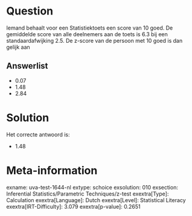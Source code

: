 Question
========

Iemand behaalt voor een Statistiektoets een score van 10 goed. De
gemiddelde score van alle deelnemers aan de toets is 6.3 bij een
standaardafwijking 2.5. De z-score van de persoon met 10 goed is dan
gelijk aan

Answerlist
----------

* 0.07
* 1.48
* 2.84

Solution
========

Het correcte antwoord is: 

* 1.48

Meta-information
================
exname: uva-test-1644-nl
extype: schoice
exsolution: 010
exsection: Inferential Statistics/Parametric Techniques/z-test
exextra[Type]: Calculation
exextra[Language]: Dutch
exextra[Level]: Statistical Literacy
exextra[IRT-Difficulty]: 3.079
exextra[p-value]: 0.2651
